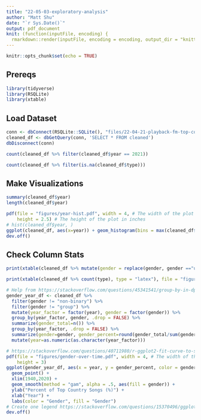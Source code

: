 ```yaml
---
title: "22-05-03-exploratory-analysis"
author: "Matt Shu"
date: "`r Sys.Date()`"
output: pdf_document
knit: (function(inputFile, encoding) {
  rmarkdown::render(inputFile, encoding = encoding, output_dir = "knitted") })
---
```


```r
knitr::opts_chunk$set(echo = TRUE)
```

## Prereqs

```r
library(tidyverse)
library(RSQLite)
library(xtable)
```

## Load Dataset
```r
conn <- dbConnect(RSQLite::SQLite(), "files/22-04-21-playback-fm-top-country.db")
cleaned_df <- dbGetQuery(conn, 'SELECT * FROM cleaned')
dbDisconnect(conn)
```

```r
count(cleaned_df %>% filter(cleaned_df$year == 2021))
```

```r
count(cleaned_df %>% filter(is.na(cleaned_df$type)))
```

## Make Visualizations
```r
summary(cleaned_df$year)
length(cleaned_df$year)
```

```r
pdf(file = "figures/year-hist.pdf", width = 4, # The width of the plot in inches
    height = 2.5) # The height of the plot in inches
# hist(cleaned_df$year, )
ggplot(cleaned_df, aes(x=year)) + geom_histogram(bins = max(cleaned_df$year) - min(cleaned_df$year) + 1)
dev.off()
```

## Check Column Stats
```r
print(xtable(cleaned_df %>% mutate(gender = replace(gender, gender =="unknown", "unknown or group")) %>% count(gender), type = "latex"), file = "figures/gender-table.tex")
```

```r
print(xtable(cleaned_df %>% count(type), type = "latex"), file = "figures/type-table.tex")
```

```r
# Help from https://stackoverflow.com/questions/45341541/group-by-in-dplyr-and-calculating-percentages
gender_year_df <- cleaned_df %>%
  filter(gender != "non-binary") %>%
  filter(gender != "group") %>%
  mutate(year_factor = factor(year), gender = factor(gender)) %>%
  group_by(year_factor, gender, .drop = FALSE) %>%
  summarize(gender_total=n()) %>%
  group_by(year_factor, .drop = FALSE) %>%
  summarize(gender=gender, gender_percent=round(gender_total/sum(gender_total)*100, 2))  %>%
  mutate(year=as.numeric(as.character(year_factor)))
```
```r
# https://stackoverflow.com/questions/40711980/r-ggplot2-fit-curve-to-scatter-plot
pdf(file = "figures/gender-over-time.pdf", width = 4, # The width of the plot in inches
    height = 3)
ggplot(gender_year_df, aes(x = year, y = gender_percent, color = gender) ) +
  geom_point() +
  xlim(1940,2020) +
  geom_smooth(method = "gam", alpha = .5, aes(fill = gender)) +
  ylab("Percent of Top Country Songs (%)") +
  xlab("Year") + 
  labs(color = "Gender", fill = "Gender") 
# Create one legend https://stackoverflow.com/questions/15370496/ggplot2-draws-two-legends
dev.off()
```

